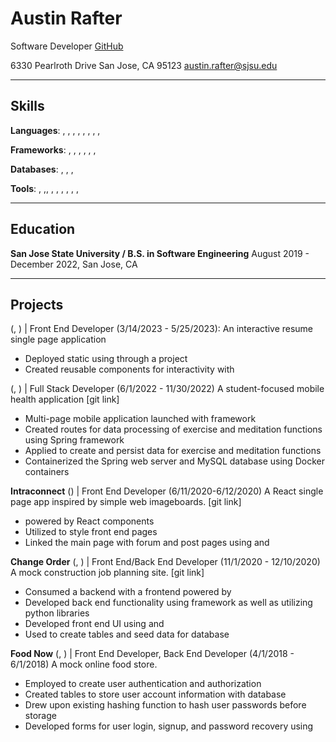 # Austin Rafter

Software Developer
[GitHub](Your-GitHub-Link)

6330 Pearlroth Drive
San Jose, CA 95123
austin.rafter@sjsu.edu

---

## Skills

**Languages**:
<JavascriptLink />, <HTMLLink />, <JavaLink />, <PythonLink />, <CSSLink />, <SqlLink />, <TypescriptLink />
<PHPLink />, <CLink />, <CppLink />

**Frameworks**:
<ReactLink />, <NodeJsLink />, <FlutterLink />, <ViteLink />, <MdxLink />, <SpringLink />, <FlaskLink />


**Databases**:
<PostgreSQLLink />, <MongoDBLink />, <MySQLLink />, <GoogleCloudSQLLink />

**Tools**:
<GitLink />, <GitHubLink />,<PostmanLink />, <ChromeDevToolsLink />, <npmLink />,
<ESLintLink />, <PrettierLink />, <DockerLink />, <KubernetesLink />, <GithubPagesLink />


---

## Education

**San Jose State University / B.S. in Software Engineering**
August 2019 - December 2022, San Jose, CA

---

## Projects

**<ResumeDeetsLink />**(<ReactLink />, <ViteLink />) | Front End Developer (3/14/2023 - 5/25/2023):
An interactive resume single page application

- Deployed static <SPALink /> using  <GithubPagesLink /> through a <ViteLink /> project
- Created reusable components for interactivity with  <ReactLink />

**<HealthOneLink />** (<FLutterLink />, <SpringLink />) | Full Stack Developer (6/1/2022 - 11/30/2022)
A student-focused mobile health application [git link]

- Multi-page mobile application launched with <FLutterLink /> framework
- Created <APILink /> routes for data processing of exercise and meditation functions using Spring framework
- Applied <HibernateLink /> to create and persist data for exercise and meditation functions
- Containerized the Spring web server and MySQL database using Docker containers

**Intraconnect** (<ReactLink />) | Front End Developer (6/11/2020-6/12/2020)
A React single page app inspired by simple web imageboards. [git link]

- <SPALink /> powered by React components
- Utilized <CSSLink /> to style front end pages
- Linked the main page with forum and post pages using <JavaScriptLink /> and <TypeScriptLink />

**Change Order** (<ReactLink />, <FlaskLink />) | Front End/Back End Developer (11/1/2020 - 12/10/2020)
A mock construction job planning site. [git link]

- Consumed a <FlaskLink /> <APILink /> backend with a frontend <SPALink /> powered by <ReactLink />
- Developed back end functionality using <FlaskLink /> framework as well as utilizing python libraries
- Developed front end UI using <JavaScriptLink /> and <TypeScriptLink />
- Used <MySQLLink /> to create tables and seed data for database

**Food Now** (<PHPLink />, <HTMLLink />) | Front End Developer, Back End Developer (4/1/2018 - 6/1/2018)
A mock online food store.

- Employed <PHPLink /> to create user authentication and authorization
- Created tables to store user account information with <MySQLLink /> database
- Drew upon existing hashing function to hash user passwords before storage
- Developed forms for user login, signup, and password recovery using <HTMLLink />
